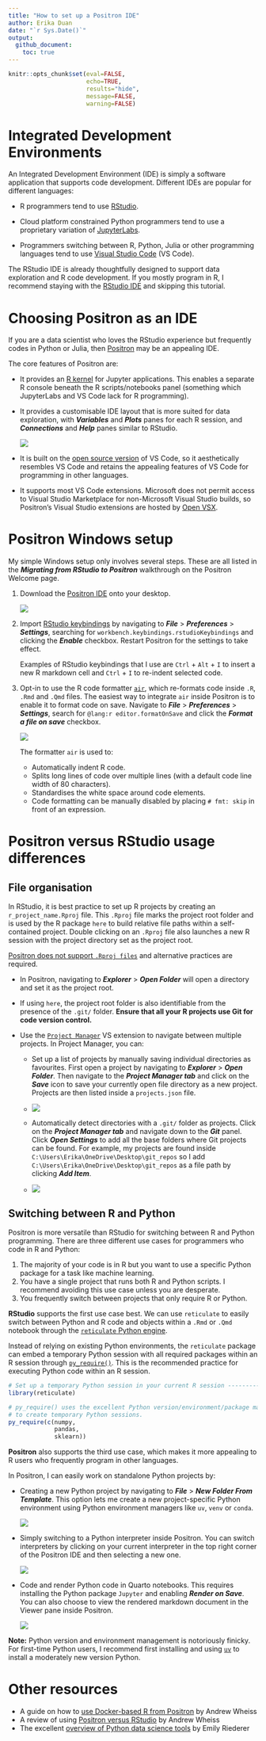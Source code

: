 ```yaml
---
title: "How to set up a Positron IDE"
author: Erika Duan
date: "`r Sys.Date()`"
output:
  github_document:
    toc: true
---
```


```r
knitr::opts_chunk$set(eval=FALSE,
                      echo=TRUE,
                      results="hide",
                      message=FALSE,
                      warning=FALSE)
```


# Integrated Development Environments  

An Integrated Development Environment (IDE) is simply a software application that supports code development. Different IDEs are popular for different languages:  

+ R programmers tend to use [RStudio](https://posit.co/download/rstudio-desktop/).    

+ Cloud platform constrained Python programmers tend to use a proprietary variation of [JupyterLabs](https://jupyter.org/).   

+ Programmers switching between R, Python, Julia or other programming languages tend to use [Visual Studio Code](https://code.visualstudio.com/) (VS Code).   

The RStudio IDE is already thoughtfully designed to support data exploration and R code development. If you mostly program in R, I recommend staying with the [RStudio IDE](https://posit.co/download/rstudio-desktop/) and skipping this tutorial.   


# Choosing Positron as an IDE    

If you are a data scientist who loves the RStudio experience but frequently codes in Python or Julia, then [Positron](https://positron.posit.co/start.html) may be an appealing IDE.   

The core features of Positron are:   

+ It provides an [R kernel](https://github.com/posit-dev/ark) for Jupyter applications. This enables a separate R console beneath the R scripts/notebooks panel (something which JupyterLabs and VS Code lack for R programming).   

+ It provides a customisable IDE layout that is more suited for data exploration, with ***Variables*** and ***Plots*** panes for each R session, and ***Connections*** and ***Help*** panes similar to RStudio.    

  ![](../../figures/s-positron_setup-4_panel_layout.png)   
  
+ It is built on the [open source version](https://github.com/microsoft/vscode) of VS Code, so it aesthetically resembles VS Code and retains the appealing features of VS Code for programming in other languages.    

+ It supports most VS Code extensions. Microsoft does not permit access to Visual Studio Marketplace for non-Microsoft Visual Studio builds, so Positron's Visual Studio extensions are hosted by [Open VSX](https://open-vsx.org/).   


# Positron Windows setup      

My simple Windows setup only involves several steps. These are all listed in the ***Migrating from RStudio to Positron*** walkthrough on the Positron Welcome page.   

1. Download the [Positron IDE](https://positron.posit.co/download.html) onto your desktop.    

   ![](../../figures/s-positron_setup-migration_walkthrough.png)

2. Import [RStudio keybindings](https://positron.posit.co/rstudio-keybindings.html) by navigating to ***File*** > ***Preferences*** > ***Settings***, searching for `workbench.keybindings.rstudioKeybindings` and clicking the ***Enable*** checkbox. Restart Positron for the settings to take effect.   

   Examples of RStudio keybindings that I use are `Ctrl` + `Alt` + `I` to insert a new R markdown cell and `Ctrl` + `I` to re-indent selected code.      
   
3. Opt-in to use the R code formatter [`air`](https://www.tidyverse.org/blog/2025/02/air/), which re-formats code inside `.R`, `.Rmd` and `.Qmd` files. The easiest way to integrate `air` inside Positron is to enable it to format code on save. Navigate to ***File*** > ***Preferences*** > ***Settings***, search for `@lang:r editor.formatOnSave` and click the ***Format a file on save*** checkbox.    

   ![](../../figures/s-positron_setup-air_demo.gif)  
   
   The formatter `air` is used to:   
   
   + Automatically indent R code.  
   + Splits long lines of code over multiple lines (with a default code line width of 80 characters).  
   + Standardises the white space around code elements.   
   + Code formatting can be manually disabled by placing `# fmt: skip` in front of an expression.  


# Positron versus RStudio usage differences    

## File organisation    

In RStudio, it is best practice to set up R projects by creating an `r_project_name.Rproj` file. This `.Rproj` file marks the project root folder and is used by the R package `here` to build relative file paths within a self-contained project. Double clicking on an `.Rproj` file also launches a new R session with the project directory set as the project root.     

[Positron does not support `.Rproj files`](https://positron.posit.co/rstudio-rproj-file.html) and alternative practices are required.   

+ In Positron, navigating to ***Explorer*** > ***Open Folder*** will open a directory and set it as the project root.   

+ If using `here`, the project root folder is also identifiable from the presence of the `.git/` folder. **Ensure that all your R projects use Git for code version control.**        

+ Use the [`Project Manager`](https://open-vsx.org/extension/alefragnani/project-manager) VS extension to navigate between multiple projects. In Project Manager, you can:   

  + Set up a list of projects by manually saving individual directories as favourites. First open a project by navigating to ***Explorer*** > ***Open Folder***. Then navigate to the ***Project Manager tab*** and click on the ***Save*** icon to save your currently open file directory as a new project. Projects are then listed inside a `projects.json` file.   
  
  + ![](../../figures/s-positron_setup-vs_project_manager.png)   
  
  + Automatically detect directories with a `.git/` folder as projects. Click on the ***Project Manager tab*** and navigate down to the ***Git*** panel. Click ***Open Settings*** to add all the base folders where Git projects can be found. For example, my projects are found inside `C:\Users\Erika\OneDrive\Desktop\git_repos` so I add `C:\Users\Erika\OneDrive\Desktop\git_repos` as a file path by clicking ***Add Item***.    
  
  + ![](../../figures/s-positron_setup-vs_project_manager_git_base_folder.png)    
  
## Switching between R and Python   

Positron is more versatile than RStudio for switching between R and Python programming. There are three different use cases for programmers who code in R and Python:   

1. The majority of your code is in R but you want to use a specific Python package for a task like machine learning.       
2. You have a single project that runs both R and Python scripts. I recommend avoiding this use case unless you are desperate.    
3. You frequently switch between projects that only require R or Python.   

**RStudio** supports the first use case best. We can use `reticulate` to easily switch between Python and R code and objects within a `.Rmd` or `.Qmd` notebook through the [`reticulate` Python engine](https://rstudio.github.io/reticulate/articles/r_markdown.html).   

Instead of relying on existing Python environments, the `reticulate` package can embed a temporary Python session with all required packages within an R session through  [`py_require()`](https://rstudio.github.io/reticulate/reference/py_require.html). This is the recommended practice for executing Python code within an R session.   

```r
# Set up a temporary Python session in your current R session ------------------
library(reticulate)

# py_require() uses the excellent Python version/environment/package manager uv
# to create temporary Python sessions.    
py_require(c(numpy,
             pandas,
             sklearn))
```

**Positron** also supports the third use case, which makes it more appealing to R users who frequently program in other languages.   

In Positron, I can easily work on standalone Python projects by:   

+ Creating a new Python project by navigating to ***File*** > ***New Folder From Template***. This option lets me create a new project-specific Python environment using Python environment managers like `uv`, `venv` or `conda`.  

  ![](../../figures/s-positron_setup-new_python_project.png)  

+ Simply switching to a Python interpreter inside Positron. You can switch interpreters by clicking on your current interpreter in the top right corner of the Positron IDE and then selecting a new one.   

  ![](../../figures/s-positron_setup-select_python_interpreter.png)  

+ Code and render Python code in Quarto notebooks. This requires installing the Python package `Jupyter` and enabling ***Render on Save***. You can also choose to view the rendered markdown document in the Viewer pane inside Positron.   

  ![](../../figures/s-positron_setup-quarto_notebooks_for_python.png)  

**Note:** Python version and environment management is notoriously finicky. For first-time Python users, I recommend first installing and using [`uv`](https://github.com/astral-sh/uv) to install a moderately new version Python.   


# Other resources   

+ A guide on how to [use Docker-based R from Positron](https://www.andrewheiss.com/blog/2024/07/08/fun-with-positron/) by Andrew Wheiss       
+ A review of using [Positron versus RStudio](https://www.andrewheiss.com/blog/2024/07/08/fun-with-positron/) by Andrew Wheiss       
+ The excellent [overview of Python data science tools](https://www.emilyriederer.com/post/py-rgo-2025/) by Emily Riederer   
